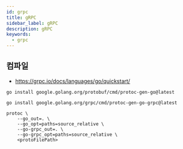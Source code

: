 ```yaml
---
id: grpc
title: gRPC
sidebar_label: gRPC
description: gRPC
keywords:
  - grpc
---
```


## 컴파일

- https://grpc.io/docs/languages/go/quickstart/

```shell
go install google.golang.org/protobuf/cmd/protoc-gen-go@latest
```

```shell
go install google.golang.org/grpc/cmd/protoc-gen-go-grpc@latest
```

```shell
protoc \
    --go_out=. \
    --go_opt=paths=source_relative \
    --go-grpc_out=. \
    --go-grpc_opt=paths=source_relative \
    <protoFilePath>
```
